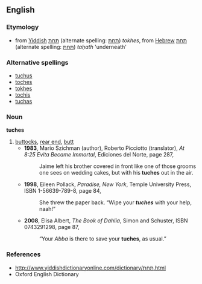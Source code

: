 {{rfv}}
==English==

===Etymology===
* from [[Yiddish]] [[תּחת]] (alternate spelling: [[תחת]]) ''tokhes'', from [[Hebrew]] [[תחת]] (alternate spelling: [[תּחת]]) ''taḥath'' 'underneath'

===Alternative spellings===
*[[tuchus]]
*[[toches]]
*[[tokhes]]
*[[tochis]]
*[[tuchas]]

===Noun===
'''tuches'''

# [[buttocks]], [[rear end]], [[butt]]
#* '''1983''', Mario Szichman (author), Roberto Picciotto (translator), ''At 8:25 Evita Became Immortal'',<sup >[http://books.google.com/books?id=ZqPMtjNA6XsC ]</sup> Ediciones del Norte, page 287,
#*: Jaime left his brother covered in front like one of those grooms one sees on wedding cakes, but with his '''tuches''' out in the air.
#* '''1998''', Eileen Pollack, ''Paradise, New York'',<sup >[http://books.google.com/books?id=LotsbciASCsC ]</sup> Temple University Press, ISBN 1-56639-789-8, page 84,
#*: She threw the paper back. “Wipe your '''''tuches''''' <!-- [sic] italics in original --> with your help, naah!”
#* '''2008''', Elisa Albert, ''The Book of Dahlia'',<sup >[http://books.google.com/books?id=NV8YDLLvp3YC ]</sup> Simon and Schuster, ISBN 0743291298, page 87,
#*: “Your ''Abba'' is there to save your '''tuches''', as usual.” <!-- [sic] quotation marks in original (dialogue) -->

===References===
*http://www.yiddishdictionaryonline.com/dictionary/תּחת.html
* Oxford English Dictionary